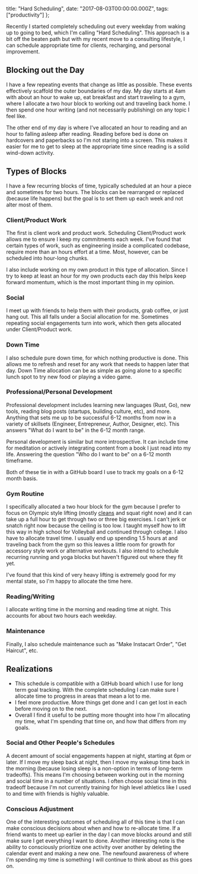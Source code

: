   title: "Hard Scheduling",
  date: "2017-08-03T00:00:00.000Z",
  tags: ["productivity"]
};

Recently I started completely scheduling out every weekday
from waking up to going to bed, which I'm calling "Hard
Scheduling". This approach is a bit off the beaten path but
with my recent move to a consulting lifestyle, I can
schedule appropriate time for clients, recharging, and
personal improvement.

## Blocking out the Day

I have a few repeating events that change as little as
possible. These events effectively scaffold the outer
boundaries of my day. My day starts at 4am with about an
hour to wake up, eat breakfast and start traveling to a gym,
where I allocate a two hour block to working out and
traveling back home. I then spend one hour writing (and not
necessarily publishing) on any topic I feel like.

The other end of my day is where I've allocated an hour to
reading and an hour to falling asleep after reading. Reading
before bed is done on hardcovers and paperbacks so I'm not
staring into a screen. This makes it easier for me to get to
sleep at the appropriate time since reading is a solid
wind-down activity.

## Types of Blocks

I have a few recurring blocks of time, typically scheduled
at an hour a piece and sometimes for two hours. The blocks
can be rearranged or replaced (because life happens) but the
goal is to set them up each week and not alter most of them.

### Client/Product Work

The first is client work and product work. Scheduling
Client/Product work allows me to ensure I keep my
commitments each week. I've found that certain types of
work, such as engineering inside a complicated codebase,
require more than an hours effort at a time. Most, however,
can be scheduled into hour-long chunks.

I also include working on my own product in this type of
allocation. Since I try to keep at least an hour for my own
products each day this helps keep forward momentum, which is
the most important thing in my opinion.

### Social

I meet up with friends to help them with their products,
grab coffee, or just hang out. This all falls under a Social
allocation for me. Sometimes repeating social engagements
turn into work, which then gets allocated under
Client/Product work.

### Down Time

I also schedule pure down time, for which nothing productive
is done. This allows me to refresh and reset for any work
that needs to happen later that day. Down Time allocation
can be as simple as going alone to a specific lunch spot to
try new food or playing a video game.

### Professional/Personal Development

Professional development includes learning new languages
(Rust, Go), new tools, reading blog posts (startups,
building culture, etc), and more. Anything that sets me up
to be successful 6-12 months from now in a variety of
skillsets (Engineer, Entrepreneur, Author, Designer, etc).
This answers "What do I want to be" in the 6-12 month range.

Personal development is similar but more introspective. It
can include time for meditation or actively integrating
content from a book I just read into my life. Answering the
question "Who do I want to be" on a 6-12 month timeframe.

Both of these tie in with a GitHub board I use to track my
goals on a 6-12 month basis.

### Gym Routine

I specifically allocated a two hour block for the gym
because I prefer to focus on Olympic style lifting (mostly
[cleans][cleans] and squat right now) and it can take up a
full hour to get through two or three big exercises. I can't
jerk or snatch right now because the ceiling is too low. I
taught myself how to lift this way in high school for
Volleyball and continued through college. I also have to
allocate travel time. I usually end up spending 1.5 hours at
and traveling back from the gym so this leaves a little room
for growth for accessory style work or alternative workouts.
I also intend to schedule recurring running and yoga blocks
but haven't figured out where they fit yet.

I've found that this kind of very heavy lifting is extremely
good for my mental state, so I'm happy to allocate the time
here.

### Reading/Writing

I allocate writing time in the morning and reading time at
night. This accounts for about two hours each weekday.

### Maintenance

Finally, I also schedule maintenance such as "Make Instacart
Order", "Get Haircut", etc.

## Realizations

- This schedule is compatible with a GitHub board which I
  use for long term goal tracking. With the complete
  scheduling I can make sure I allocate time to progress in
  areas that mean a lot to me.
- I feel more productive. More things get done and I can get
  lost in each before moving on to the next.
- Overall I find it useful to be putting more thought into
  how I'm allocating my time, what I'm spending that time
  on, and how that differs from my goals.

### Social and Other People's Schedules

A decent amount of social engagements happen at night,
starting at 6pm or later. If I move my sleep back at night,
then I move my wakeup time back in the morning (because
losing sleep is a non-option in terms of long-term
tradeoffs). This means I'm choosing between working out in
the morning and social time in a number of situations. I
often choose social time in this tradeoff because I'm not
currently training for high level athletics like I used to
and time with friends is highly valuable.

### Conscious Adjustment

One of the interesting outcomes of scheduling all of this
time is that I can make conscious decisions about when and
how to re-allocate time. If a friend wants to meet up
earlier in the day I can move blocks around and still make
sure I get everything I want to done. Another interesting
note is the ability to consciously prioritize one activity
over another by deleting the calendar event and making a new
one. The newfound awareness of where I'm spending my time is
something I will continue to think about as this goes on.

[cleans]: https://www.youtube.com/watch?v=mEyoH5FV03s
